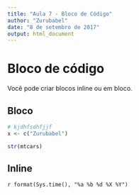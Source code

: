 ```yaml
---
title: "Aula 7 - Bloco de Código"
author: "Zurubabel"
date: "8 de setembro de 2017"
output: html_document
---
```


# Bloco de código

Você pode criar blocos inline ou em bloco.


## Bloco

```r
# kjdhfsdhfjjf
x <- c("Zurubabel")

str(mtcars)

```

## Inline

``r format(Sys.time(), "%a %b %d %X %Y") ``
